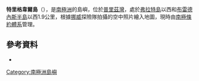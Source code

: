 {{coord|68|33|S|77|57|E|display=title}}

'''特里格韋爾島'''（{{lang-nn|Trigwell Island}}），是[[南極洲|南極洲]]的島嶼，位於[[普里茲灣|普里茲灣]]，處於[[弗拉特島|弗拉特島]]以西和[[布雷德內斯半島|布雷德內斯半島]]以西1.9公里，根據[[挪威|挪威]]探險隊拍攝的空中照片繪入地圖，現時由[[南極條約體系|南極條約體系]]管理。

==參考資料==
* {{usgs-gazetteer}}

{{Antarctica-geo-stub}}
[[Category:南極洲島嶼|Category:南極洲島嶼]]
